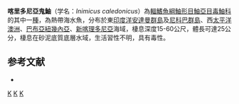 {{Speciesbox 
| taxon = Inimicus caledonicus
| status = LC
| status_system = IUCN3.1
| authority = [[Sauvage|Sauvage]], 1878
| synonyms = *''Pelor caledonicum'' <small>Sauvage, 1878</small>
*''Pelor barbatus'' <small>De Vis, 1884</small>
*''Inimicus barbatus'' <small>De Vis, 1884</small>
}}
'''喀里多尼亞鬼鮋'''（学名：''Inimicus caledonicus''）為[[輻鰭魚綱|輻鰭魚綱]][[鮋形目|鮋形目]][[鮋亞目|鮋亞目]][[毒鮋科|毒鮋科]]的其中一[[種|種]]，為熱帶海水魚，分布於東[[印度洋|印度洋]][[安達曼群島|安達曼群島]]及[[尼科巴群島|尼科巴群島]]、西[[太平洋|太平洋]][[澳洲|澳洲]]、[[巴布亞紐幾內亞|巴布亞紐幾內亞]]、[[新喀理多尼亞|新喀理多尼亞]]海域，棲息深度15-60公尺，體長可達25公分，棲息在砂泥底質底層水域，生活習性不明，具有毒性。

==参考文献==
*{{FishBase_species|genus=Inimicus|species=caledonicus|year=2014|month=5}}

{{Taxonbar|from=Q2053680}}

[[Category:有毒魚類|K]]
[[Category:鬼鮋屬|K]]
[[Category:1878年描述的鱼类|K]]